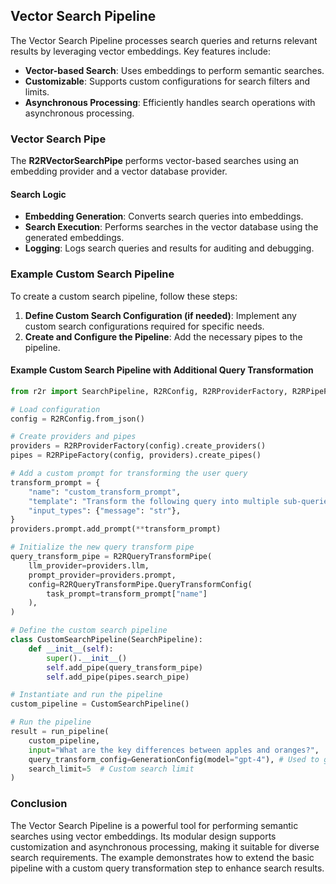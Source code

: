 ## Vector Search Pipeline

The Vector Search Pipeline processes search queries and returns relevant results by leveraging vector embeddings. Key features include:

- **Vector-based Search**: Uses embeddings to perform semantic searches.
- **Customizable**: Supports custom configurations for search filters and limits.
- **Asynchronous Processing**: Efficiently handles search operations with asynchronous processing.

### Vector Search Pipe

The **R2RVectorSearchPipe** performs vector-based searches using an embedding provider and a vector database provider.

#### Search Logic

- **Embedding Generation**: Converts search queries into embeddings.
- **Search Execution**: Performs searches in the vector database using the generated embeddings.
- **Logging**: Logs search queries and results for auditing and debugging.

### Example Custom Search Pipeline

To create a custom search pipeline, follow these steps:

1. **Define Custom Search Configuration (if needed)**: Implement any custom search configurations required for specific needs.
2. **Create and Configure the Pipeline**: Add the necessary pipes to the pipeline.

#### Example Custom Search Pipeline with Additional Query Transformation

```python
from r2r import SearchPipeline, R2RConfig, R2RProviderFactory, R2RPipeFactory, R2RPipelineFactory, R2RQueryTransformPipe, GenerationConfig, run_pipeline

# Load configuration
config = R2RConfig.from_json()

# Create providers and pipes
providers = R2RProviderFactory(config).create_providers()
pipes = R2RPipeFactory(config, providers).create_pipes()

# Add a custom prompt for transforming the user query
transform_prompt = {
    "name": "custom_transform_prompt",
    "template": "Transform the following query into multiple sub-queries to improve search results:\n\nQuery: {message}\n\nSub-queries:\n",
    "input_types": {"message": "str"},
}
providers.prompt.add_prompt(**transform_prompt)

# Initialize the new query transform pipe
query_transform_pipe = R2RQueryTransformPipe(
    llm_provider=providers.llm,
    prompt_provider=providers.prompt,
    config=R2RQueryTransformPipe.QueryTransformConfig(
        task_prompt=transform_prompt["name"]
    ),
)

# Define the custom search pipeline
class CustomSearchPipeline(SearchPipeline):
    def __init__(self):
        super().__init__()
        self.add_pipe(query_transform_pipe)
        self.add_pipe(pipes.search_pipe)

# Instantiate and run the pipeline
custom_pipeline = CustomSearchPipeline()

# Run the pipeline
result = run_pipeline(
    custom_pipeline,
    input="What are the key differences between apples and oranges?",
    query_transform_config=GenerationConfig(model="gpt-4"), # Used to generate synthetic queries
    search_limit=5  # Custom search limit
)
```

### Conclusion

The Vector Search Pipeline is a powerful tool for performing semantic searches using vector embeddings. Its modular design supports customization and asynchronous processing, making it suitable for diverse search requirements. The example demonstrates how to extend the basic pipeline with a custom query transformation step to enhance search results.